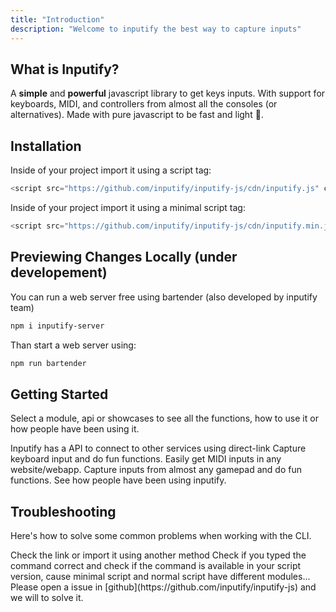```yaml
---
title: "Introduction"
description: "Welcome to inputify the best way to capture inputs"
---
```


## What is Inputify?
A **simple** and **powerful** javascript library to get keys inputs. With support for keyboards, MIDI, and controllers from almost all the consoles (or alternatives). Made with pure javascript to be fast and light 💪.

## Installation

<Tabs>
  <Tab title="script">
  Inside of your project import it using a script tag:

  ```js
  <script src="https://github.com/inputify/inputify-js/cdn/inputify.js" crossorigin="anonymous"></script>
  ```
  </Tab>
  <Tab title="minimal-script">
  Inside of your project import it using a minimal script tag:
  
  ```js
  <script src="https://github.com/inputify/inputify-js/cdn/inputify.min.js" crossorigin="anonymous"></script>
  ```
  </Tab>
</Tabs>

## Previewing Changes Locally (under developement)

You can run a web server free using bartender (also developed by inputify team)
```bash Terminal
npm i inputify-server
```

Than start a web server using:

```bash Terminal
npm run bartender
```

## Getting Started

Select a module, api or showcases to see all the functions, how to use it or how people have been using it.

<CardGroup>
  <Card title="API" icon="rectangle-terminal" href="/keyboard/keyboard.mdx">
    Inputify has a API to connect to other services using direct-link
  </Card>
  <Card title="Keyboard" icon="keyboard" href="/keyboard/keyboard.mdx">
    Capture keyboard input and do fun functions.
  </Card>
  <Card title="MIDI" icon="piano-keyboard" href="https://mintlify.com/docs/settings/global">
    Easily get MIDI inputs in any website/webapp.
  </Card>
  <Card title="Controller" icon="gamepad-modern" href="https://mintlify.com/docs/settings/page">
    Capture inputs from almost any gamepad and do fun functions.
  </Card>
  <Card title="Showcases" icon="wand-magic-sparkles" href="https://mintlify.com/docs/settings/page">
    See how people have been using inputify.
  </Card>
</CardGroup>

## Troubleshooting

Here's how to solve some common problems when working with the CLI.

<AccordionGroup>
  <Accordion title="Inputify is not loading">
    Check the link or import it using another method
  </Accordion>
  <Accordion title="Inputify command not working">
    Check if you typed the command correct and check if the command is available in your script version, cause minimal script and normal script have different modules...
  </Accordion>
  <Accordion
    title="More Troubleshooting"
  >
    Please open a issue in [github](https://github.com/inputify/inputify-js) and we will to solve it.
  </Accordion>
</AccordionGroup>